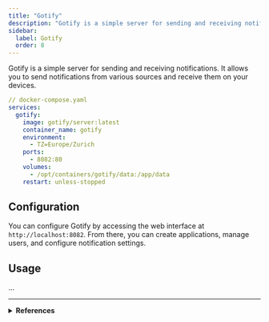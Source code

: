 ```yaml
---
title: "Gotify"
description: "Gotify is a simple server for sending and receiving notifications."
sidebar:
  label: Gotify
  order: 8
---
```


Gotify is a simple server for sending and receiving notifications. It allows you to send notifications from various sources and receive them on your devices.

```yaml
// docker-compose.yaml
services:
  gotify:
    image: gotify/server:latest
    container_name: gotify
    environment:
      - TZ=Europe/Zurich
    ports:
      - 8082:80
    volumes:
      - /opt/containers/gotify/data:/app/data
    restart: unless-stopped
```

## Configuration

You can configure Gotify by accessing the web interface at `http://localhost:8082`. From there, you can create applications, manage users, and configure notification settings.

## Usage

...

---

<details>
  <summary>
    <strong>References</strong>
  </summary>

  <ul>
    <li><a href="https://gotify.net/" target="_blank" rel="noopener noreferrer">Gotify</a></li>
  </ul>
</details>
